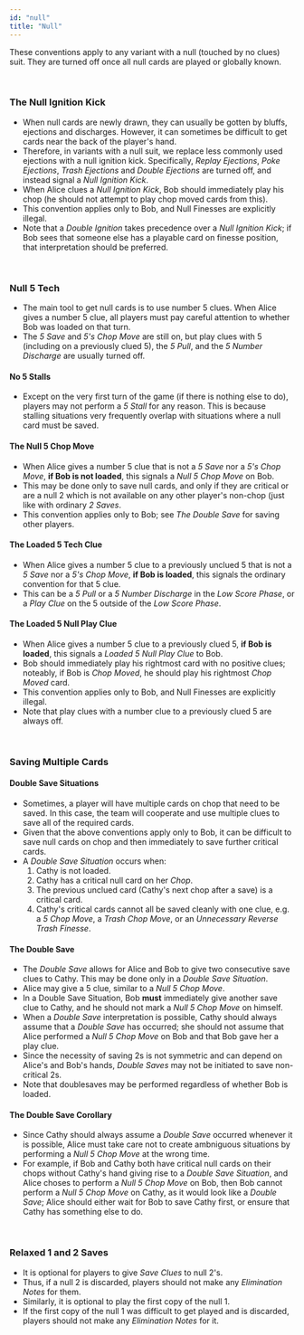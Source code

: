 ```yaml
---
id: "null"
title: "Null"
---
```



These conventions apply to any variant with a null (touched by no clues) suit. They are turned off once all null cards are played or globally known.

<br />

### The Null Ignition Kick

- When null cards are newly drawn, they can usually be gotten by bluffs, ejections and discharges. However, it can sometimes be difficult to get cards near the back of the player's hand. 
- Therefore, in variants with a null suit, we replace less commonly used ejections with a null ignition kick. Specifically, *Replay Ejections*, *Poke Ejections*, *Trash Ejections* and *Double Ejections* are turned off, and instead signal a *Null Ignition Kick*.
- When Alice clues a *Null Ignition Kick*, Bob should immediately play his chop (he should not attempt to play chop moved cards from this).
- This convention applies only to Bob, and Null Finesses are explicitly illegal.
- Note that a *Double Ignition* takes precedence over a *Null Ignition Kick*; if Bob sees that someone else has a playable card on finesse position, that interpretation should be preferred.

<br />

### Null 5 Tech

- The main tool to get null cards is to use number 5 clues. When Alice gives a number 5 clue, all players must pay careful attention to whether Bob was loaded on that turn.
- The *5 Save* and *5's Chop Move* are still on, but play clues with 5 (including on a previously clued 5), the *5 Pull*, and the *5 Number Discharge* are usually turned off.

#### No 5 Stalls

- Except on the very first turn of the game (if there is nothing else to do), players may not perform a *5 Stall* for any reason. This is because stalling situations very frequently overlap with situations where a null card must be saved.

#### The Null 5 Chop Move

- When Alice gives a number 5 clue that is not a *5 Save* nor a *5's Chop Move*, **if Bob is not loaded**, this signals a *Null 5 Chop Move* on Bob. 
- This may be done only to save null cards, and only if they are critical or are a null 2 which is not available on any other player's non-chop (just like with ordinary *2 Saves*.
- This convention applies only to Bob; see *The Double Save* for saving other players.

#### The Loaded 5 Tech Clue

- When Alice gives a number 5 clue to a previously unclued 5 that is not a *5 Save* nor a *5's Chop Move*, **if Bob is loaded**, this signals the ordinary convention for that 5 clue.
- This can be a *5 Pull* or a *5 Number Discharge* in the *Low Score Phase*, or a *Play Clue* on the 5 outside of the *Low Score Phase*.

#### The Loaded 5 Null Play Clue

- When Alice gives a number 5 clue to a previously clued 5, **if Bob is loaded**, this signals a *Loaded 5 Null Play Clue* to Bob.
- Bob should immediately play his rightmost card with no positive clues; noteably, if Bob is *Chop Moved*, he should play his rightmost *Chop Moved* card.
- This convention applies only to Bob, and Null Finesses are explicitly illegal.
- Note that play clues with a number clue to a previously clued 5 are always off.

<br />

### Saving Multiple Cards

#### Double Save Situations
- Sometimes, a player will have multiple cards on chop that need to be saved. In this case, the team will cooperate and use multiple clues to save all of the required cards.
- Given that the above conventions apply only to Bob, it can be difficult to save null cards on chop and then immediately to save further critical cards.
- A *Double Save Situation* occurs when:
  1. Cathy is not loaded.
  2. Cathy has a critical null card on her *Chop*.
  3. The previous unclued card (Cathy's next chop after a save) is a critical card.
  4. Cathy's critical cards cannot all be saved cleanly with one clue, e.g. a *5 Chop Move*, a *Trash Chop Move*, or an *Unnecessary Reverse Trash Finesse*.

#### The Double Save
- The *Double Save* allows for Alice and Bob to give two consecutive save clues to Cathy. This may be done only in a *Double Save Situation*.
- Alice may give a 5 clue, similar to a *Null 5 Chop Move*.
- In a Double Save Situation, Bob **must** immediately give another save clue to Cathy, and he should not mark a *Null 5 Chop Move* on himself.
- When a *Double Save* interpretation is possible, Cathy should always assume that a *Double Save* has occurred; she should not assume that Alice performed a *Null 5 Chop Move* on Bob and that Bob gave her a play clue.
- Since the necessity of saving 2s is not symmetric and can depend on Alice's and Bob's hands, *Double Saves* may not be initiated to save non-critical 2s.
- Note that doublesaves may be performed regardless of whether Bob is loaded.

#### The Double Save Corollary
- Since Cathy should always assume a *Double Save* occurred whenever it is possible, Alice must take care not to create ambniguous situations by performing a *Null 5 Chop Move* at the wrong time.
- For example, if Bob and Cathy both have critical null cards on their chops without Cathy's hand giving rise to a *Double Save Situation*, and Alice choses to perform a *Null 5 Chop Move* on Bob, then Bob cannot perform a *Null 5 Chop Move* on Cathy, as it would look like a *Double Save*; Alice should either wait for Bob to save Cathy first, or ensure that Cathy has something else to do.

<br />

### Relaxed 1 and 2 Saves

- It is optional for players to give _Save Clues_ to null 2's.
- Thus, if a null 2 is discarded, players should not make any _Elimination Notes_ for them.
- Similarly, it is optional to play the first copy of the null 1.
- If the first copy of the null 1 was difficult to get played and is discarded, players should not make any _Elimination Notes_ for it.

